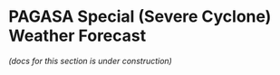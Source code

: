 # PAGASA Special (Severe Cyclone) Weather Forecast

_(docs for this section is under construction)_